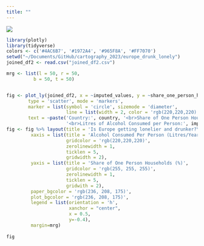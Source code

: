 ```yaml
---
title: ""
---
```


![](images/WhatsApp%20Image%202023-03-29%20at%2014.24.50.jpeg)

```r
library(plotly)
library(tidyverse)
colors <- c('#4AC6B7', '#1972A4', '#965F8A', '#FF7070')
setwd("~/Documents/GitHub/cartography_2023/europe_drunk_lonely")
joined_df2 <- read.csv("joined_df2.csv")

mrg <- list(l = 50, r = 50,
          b = 50, t = 50)


fig <- plot_ly(joined_df2, x = ~imputed_values, y = ~share_one_person_households, color = ~region, size = ~gdp_per_cap, colors = colors,frame=~year, width=910, height=530,
        type = 'scatter', mode = 'markers',
        marker = list(symbol = 'circle', sizemode = 'diameter',
                      line = list(width = 2, color = 'rgb(220,220,220)')),
        text = ~paste('Country:', country, '<br>Share of One Person Households:',share_one_person_households, '<br>GDP Per Capita:', gdp_per_cap,
                      '<br>Litres of Alcohol Consumed per Person:', imputed_values))
fig <- fig %>% layout(title = 'Is Europe getting lonelier and drunker?\n',
         xaxis = list(title = 'Alcohol Consumed Per Person (Litres/Year)',
                      gridcolor = 'rgb(220,220,220)',
                      zerolinewidth = 1,
                      ticklen = 5,
                      gridwidth = 2),
         yaxis = list(title = 'Share of One Person Households (%)',
                      gridcolor = 'rgb(255, 255, 255)',
                      zerolinewidth = 1,
                      ticklen = 5,
                      gridwith = 2),
         paper_bgcolor = 'rgb(236, 208, 175)',
         plot_bgcolor = 'rgb(236, 208, 175)',
         legend = list(orientation = 'h',
                       xanchor = "center",
                       x = 0.5,
                       y=-0.4),
         margin=mrg)
 
fig
```
